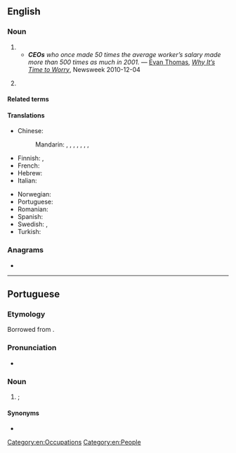 {{also|ceo|céo|ceò|ce'o}}
==English==

===Noun===
{{en-noun}}

# {{initialism of|chief executive officer|lang=en}}
#* '''''CEOs''' who once made 50 times the average worker’s salary made more than 500 times as much in 2001.'' &mdash; [[w:Evan Thomas|Evan Thomas]], ''[http://www.newsweek.com/2010/12/04/the-deepest-dangers-facing-the-united-states.html Why It’s Time to Worry]'', Newsweek 2010-12-04
# {{lb|en|UK}} {{initialism of|civil enforcement officer|lang=en}}

====Related terms====
{{rel4|lang=en|{{l|en|CCO}}
|{{l|en|CFO}}
|{{l|en|CIO}}
|{{l|en|CSO}}
|{{l|en|CTO}}
|{{l|en|CXO}}
}}

====Translations====
{{trans-top|chief executive officer}}
* Chinese:
*: Mandarin: {{t|cmn|最高執行官|sc=Hani}}, {{t|cmn|最高执行官|tr=zuìgāo zhíxíngguān|sc=Hani}}, {{t+|cmn|首席執行官|sc=Hani}}, {{t+|cmn|首席执行官|tr=shǒuxí zhíxíngguān|sc=Hani}}, {{t|cmn|執行總裁|sc=Hani}}, {{t|cmn|执行总裁|tr=zhíxíng zǒngcái|sc=Hani}}, {{t+|cmn|總裁|sc=Hani}}, {{t+|cmn|总裁|tr=zǒngcái|sc=Hani}}
* Finnish: {{t|fi|TJ}}, {{t|fi|tj}}
* French: {{t+|fr|PDG}}
* Hebrew: {{t|he|מנכ״ל|tr=mankal}}
* Italian: {{t|it|AD}}
{{trans-mid}}
* Norwegian: {{t|no|adm.dir (administrerende direktør)}}
* Portuguese: {{t-needed|pt}}
* Romanian: {{t|ro|DG}}
* Spanish: {{t-needed|es}}
* Swedish: {{t+|sv|VD}}, {{t+|sv|vd|c}}
* Turkish: {{t+|tr|YKB}}
{{trans-bottom}}

===Anagrams===
* {{anagrams|en|COE|CoE|ECO|EOC|eco|eco-}}

[[Category:en:Occupations]]
[[Category:en:People]]

----

==Portuguese==

===Etymology===
Borrowed from {{bor|pt|en|CEO}}.

===Pronunciation===
* {{a|Brazil}} {{IPA|/ˌsi i ˈow/|lang=pt}}

===Noun===
{{pt-noun|m-f|s}}

# {{lb|pt|business}} {{l|en|CEO}}; {{l|en|chief executive officer}} {{gloss|highest-ranking corporate officer}}

====Synonyms====
* {{l|pt|diretor executivo}}

{{topics|pt|Occupations}}